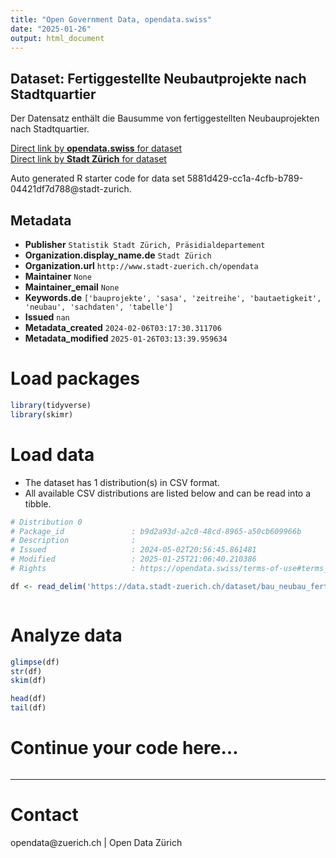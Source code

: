 ```yaml
---
title: "Open Government Data, opendata.swiss"
date: "2025-01-26"
output: html_document
---
```


## Dataset: Fertiggestellte Neubautprojekte nach Stadtquartier

Der Datensatz enthält die Bausumme von fertiggestellten Neubauprojekten nach Stadtquartier.

[Direct link by **opendata.swiss** for dataset](https://opendata.swiss/de/dataset/fertiggestellte-neubautprojekte-nach-stadtquartier-seit-20091)<br>
[Direct link by **Stadt Zürich** for dataset](https://data.stadt-zuerich.ch/dataset/bau_neubau_fertiggestellt_bausm_rinh_quartier_od5012)

Auto generated R starter code for data set 5881d429-cc1a-4cfb-b789-04421df7d788@stadt-zurich.

## Metadata

- **Publisher** `Statistik Stadt Zürich, Präsidialdepartement`
- **Organization.display_name.de** `Stadt Zürich`
- **Organization.url** `http://www.stadt-zuerich.ch/opendata`
- **Maintainer** `None`
- **Maintainer_email** `None`
- **Keywords.de** `['bauprojekte', 'sasa', 'zeitreihe', 'bautaetigkeit', 'neubau', 'sachdaten', 'tabelle']`
- **Issued** `nan`
- **Metadata_created** `2024-02-06T03:17:30.311706`
- **Metadata_modified** `2025-01-26T03:13:39.959634`


# Load packages

```r

library(tidyverse)
library(skimr)

```

# Load data

-   The dataset has 1 distribution(s) in CSV format.
-   All available CSV distributions are listed below and can be read into a tibble.

```r

# Distribution 0
# Package_id               : b9d2a93d-a2c0-48cd-8965-a50cb609966b
# Description              : 
# Issued                   : 2024-05-02T20:56:45.861481
# Modified                 : 2025-01-25T21:06:40.210386
# Rights                   : https://opendata.swiss/terms-of-use#terms_open

df <- read_delim('https://data.stadt-zuerich.ch/dataset/bau_neubau_fertiggestellt_bausm_rinh_quartier_od5012/download/BAU501OD5012.csv')



```

# Analyze data

```r

glimpse(df)
str(df)
skim(df)

head(df)
tail(df)

```

# Continue your code here...

```r

```

------------------------------------------------------------------------

# Contact

opendata@zuerich.ch | Open Data Zürich
